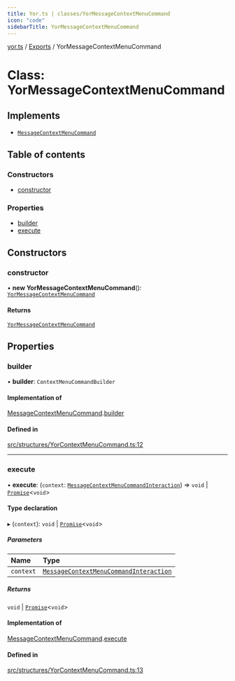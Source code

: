 ```yaml
---
title: Yor.ts | classes/YorMessageContextMenuCommand
icon: "code"
sidebarTitle: YorMessageContextMenuCommand
---
```

[yor.ts](../README) / [Exports](../modules) / YorMessageContextMenuCommand

# Class: YorMessageContextMenuCommand

## Implements

- [`MessageContextMenuCommand`](../interfaces/MessageContextMenuCommand)

## Table of contents

### Constructors

- [constructor](YorMessageContextMenuCommand#constructor)

### Properties

- [builder](YorMessageContextMenuCommand#builder)
- [execute](YorMessageContextMenuCommand#execute)

## Constructors

### constructor

• **new YorMessageContextMenuCommand**(): [`YorMessageContextMenuCommand`](YorMessageContextMenuCommand)

#### Returns

[`YorMessageContextMenuCommand`](YorMessageContextMenuCommand)

## Properties

### builder

• **builder**: `ContextMenuCommandBuilder`

#### Implementation of

[MessageContextMenuCommand](../interfaces/MessageContextMenuCommand).[builder](../interfaces/MessageContextMenuCommand#builder)

#### Defined in

[src/structures/YorContextMenuCommand.ts:12](https://github.com/OreOreki/yor.ts/blob/ff21935/src/structures/YorContextMenuCommand.ts#L12)

___

### execute

• **execute**: (`context`: [`MessageContextMenuCommandInteraction`](MessageContextMenuCommandInteraction)) => `void` \| [`Promise`]( https://developer.mozilla.org/docs/Web/JavaScript/Reference/Global_Objects/Promise )\<`void`\>

#### Type declaration

▸ (`context`): `void` \| [`Promise`]( https://developer.mozilla.org/docs/Web/JavaScript/Reference/Global_Objects/Promise )\<`void`\>

##### Parameters

| Name | Type |
| :------ | :------ |
| `context` | [`MessageContextMenuCommandInteraction`](MessageContextMenuCommandInteraction) |

##### Returns

`void` \| [`Promise`]( https://developer.mozilla.org/docs/Web/JavaScript/Reference/Global_Objects/Promise )\<`void`\>

#### Implementation of

[MessageContextMenuCommand](../interfaces/MessageContextMenuCommand).[execute](../interfaces/MessageContextMenuCommand#execute)

#### Defined in

[src/structures/YorContextMenuCommand.ts:13](https://github.com/OreOreki/yor.ts/blob/ff21935/src/structures/YorContextMenuCommand.ts#L13)
